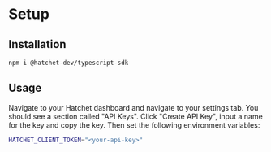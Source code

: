 # Setup

## Installation

```sh npm2yarn
npm i @hatchet-dev/typescript-sdk
```

## Usage

Navigate to your Hatchet dashboard and navigate to your settings tab. You should see a section called "API Keys". Click "Create API Key", input a name for the key and copy the key. Then set the following environment variables:

```sh
HATCHET_CLIENT_TOKEN="<your-api-key>"
```
